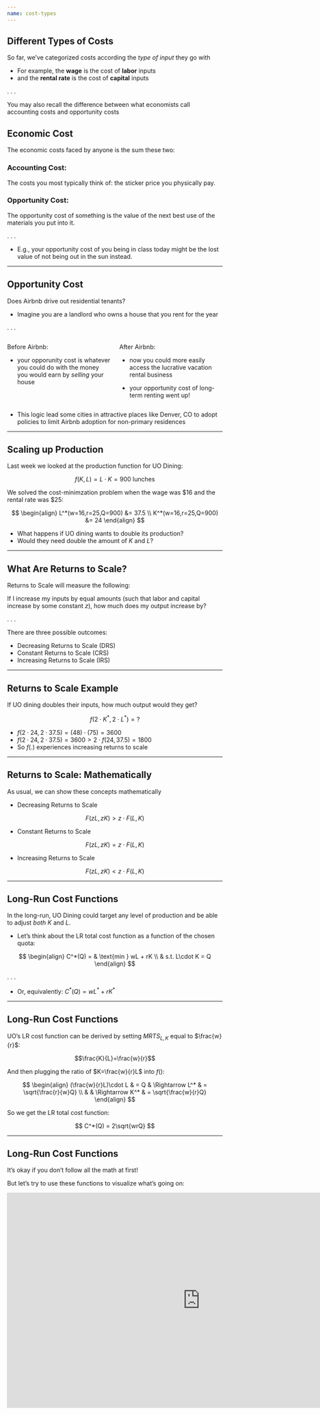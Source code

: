 ```yaml
---
name: cost-types
---
```


## Different Types of Costs

So far, we've categorized costs according the *type of input* they go with

- For example, the **wage** is the cost of **labor** inputs
- and the **rental rate** is the cost of **capital** inputs

. . .

You may also recall the difference between what economists call [accounting costs]{.h} and [opportunity costs]{.h}

## Economic Cost

The [economic costs]{.h} faced by anyone is the sum these two:

:::{.callout-tip}
### Accounting Cost:
The costs you most typically think of: the sticker price you physically pay.
:::

:::{.callout-tip}
### Opportunity Cost:
The opportunity cost of something is the value of the next best use of the materials you put into it.
:::

. . .

- E.g., your [opportunity cost]{.h} of you being in class today might be the lost value of not being out in the sun instead.

---

## Opportunity Cost

Does Airbnb drive out residential tenants?

- Imagine you are a landlord who owns a house that you rent for the year

. . .

:::: {.columns}

::: {.column width="50%"}
Before Airbnb:

- your [opporunity cost]{.hi} is whatever you could do with the money you would earn by *selling* your house

:::

::: {.column width="50%"}
After Airbnb:

- now you could more easily access the lucrative vacation rental business

- your [opportunity cost]{.hi} of long-term renting went up!

:::

::::

- This logic lead some cities in attractive places like Denver, CO to adopt policies to limit Airbnb adoption for non-primary residences

---

## Scaling up Production

Last week we looked at the production function for UO Dining:

$$f(K,L) = L\cdot K = 900 \text{ lunches}$$

We solved the [cost-minimzation problem]{.h} when the wage was \$16 and the rental rate was \$25:

$$
\begin{align}
L^*(w=16,r=25,Q=900) &= 37.5 \\
K^*(w=16,r=25,Q=900) &= 24
\end{align}
$$

:::{.incremental}
- What happens if UO dining wants to double its production?
- Would they need double the amount of $K$ and $L$?
:::

---

## What Are Returns to Scale?

[Returns to Scale]{.hi} will measure the following:

If I [increase my inputs by equal amounts (such that labor and capital increase by some constant $z$)]{.h}, how much does my [output increase by]{.h}?

. . .

There are three possible outcomes:

::: {.incremental}
- Decreasing Returns to Scale (DRS)
- Constant Returns to Scale (CRS)
- Increasing Returns to Scale (IRS)
:::

---

## Returns to Scale Example

If UO dining doubles their inputs, how much output would they get?

$$f(2\cdot K^*, 2\cdot L^*) = ?$$

:::{.incremental}
- $f(2\cdot 24, 2\cdot 37.5) = (48)\cdot(75) = 3600$
- $f(2\cdot 24, 2\cdot 37.5) = 3600 > 2\cdot f(24,37.5) = 1800$
- So $f(.)$ experiences [increasing returns to scale]{.h}
:::

---

## Returns to Scale: Mathematically

As usual, we can show these concepts mathematically

::: {.fragment}
- [Decreasing Returns to Scale]{.hi .align-center}

$$
    F(zL,zK) > z \cdot F(L,K)
$$
:::

::: {.fragment}
- [Constant Returns to Scale]{.hi .align-center}

$$
    F(zL,zK) = z \cdot F(L,K)
$$
:::

::: {.fragment}
- [Increasing Returns to Scale]{.hi .align-center}

$$
    F(zL,zK) < z \cdot F(L,K)
$$
:::

---

## Long-Run Cost Functions

In the long-run, UO Dining could target any level of production and be able to adjust *both* $K$ and $L$.

- Let's think about the LR total cost function as a function of the chosen quota:

$$
\begin{align}
C^*(Q) = & \text{min } wL + rK \\
& s.t. L\cdot K = Q
\end{align}
$$

. . .

- Or, equivalently: $C^*(Q) = wL^* + rK^*$

---

## Long-Run Cost Functions

UO's LR cost function can be derived by setting $MRTS_{L,K}$ equal to $\frac{w}{r}$:

$$\frac{K}{L}=\frac{w}{r}$$

And then plugging the ratio of $K=\frac{w}{r}L$ into $f()$:

$$
\begin{align}
(\frac{w}{r}L)\cdot L & = Q & \Rightarrow L^* & = \sqrt{\frac{r}{w}Q} \\
& & \Rightarrow K^* & = \sqrt{\frac{w}{r}Q}
\end{align}
$$

So we get the LR total cost function:

$$
C^*(Q) = 2\sqrt{wrQ}
$$

---

## Long-Run Cost Functions

It's okay if you don't follow all the math at first!

But let's try to use these functions to visualize what's going on:

<iframe src="https://www.desmos.com/calculator/btnicgeohl" width="900" height="500" style="border: 1px solid #ccc" frameborder=0></iframe>
